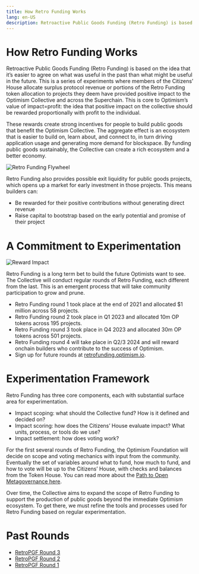 ```yaml
---
title: How Retro Funding Works
lang: en-US
description: Retroactive Public Goods Funding (Retro Funding) is based on the idea that it’s easier to agree on what was useful in the past than what might be useful in the future. This is a series of experiments where members of the Citizens’ House allocate surplus protocol revenue or portions of the Retro Funding token allocation to projects they deem have provided positive impact to the Optimism Collective and across the Superchain. This is core to Optimism’s value of `impact=profit:` the idea that positive impact to the collective should be rewarded proportionally with profit to the individual.
---
```


# How Retro Funding Works

Retroactive Public Goods Funding (Retro Funding) is based on the idea that it’s easier to agree on what was useful in the past than what might be useful in the future. This is a series of experiments where members of the Citizens’ House allocate surplus protocol revenue or portions of the Retro Funding token allocation to projects they deem have provided positive impact to the Optimism Collective and across the Superchain. This is core to Optimism’s value of impact=profit: the idea that positive impact on the collective should be rewarded proportionally with profit to the individual.

These rewards create strong incentives for people to build public goods that benefit the Optimism Collective. The aggregate effect is an ecosystem that is easier to build on, learn about, and connect to, in turn driving application usage and generating more demand for blockspace. By funding public goods sustainably, the Collective can create a rich ecosystem and a better economy.

![Retro Funding Flywheel](/img/citizen-house/how-retro-funding-works.png)

Retro Funding also provides possible exit liquidity for public goods projects, which opens up a market for early investment in those projects. This means builders can:

- Be rewarded for their positive contributions without generating direct revenue
- Raise capital to bootstrap based on the early potential and promise of their project

# A Commitment to Experimentation

![Reward Impact](/img/citizen-house/reward-impact.jpg)

Retro Funding is a long term bet to build the future Optimists want to see. The Collective will conduct regular rounds of Retro Funding, each different from the last. This is an emergent process that will take community participation to grow and prune.

- Retro Funding round 1 took place at the end of 2021 and allocated $1 million across 58 projects.
- Retro Funding round 2 took place in Q1 2023 and allocated 10m OP tokens across 195 projects.
- Retro Funding round 3 took place in Q4 2023 and allocated 30m OP tokens across 501 projects.
- Retro Funding round 4 will take place in Q2/3 2024 and will reward onchain builders who contribute to the success of Optimism.
- Sign up for future rounds at [retrofunding.optimism.io](https://retrofunding.optimism.io/).

# Experimentation Framework

Retro Funding has three core components, each with substantial surface area for experimentation.

- Impact scoping: what should the Collective fund? How is it defined and decided on?
- Impact scoring: how does the Citizens’ House evaluate impact? What units, process, or tools do we use?
- Impact settlement: how does voting work?

For the first several rounds of Retro Funding, the Optimism Foundation will decide on scope and voting mechanics with input from the community. Eventually the set of variables around what to fund, how much to fund, and how to vote will be up to the Citizens’ House, with checks and balances from the Token House. You can read more about the [Path to Open Metagovernance here](https://gov.optimism.io/t/the-path-to-open-metagovernance/).

Over time, the Collective aims to expand the scope of Retro Funding to support the production of public goods beyond the immediate Optimism ecosystem. To get there, we must refine the tools and processes used for Retro Funding based on regular experimentation.

# Past Rounds

- [RetroPGF Round 3](/citizens-house/rounds/retropgf-3)
- [RetroPGF Round 2](/citizens-house/rounds/retropgf-2)
- [RetroPGF Round 1](/citizens-house/rounds/retropgf-1)
